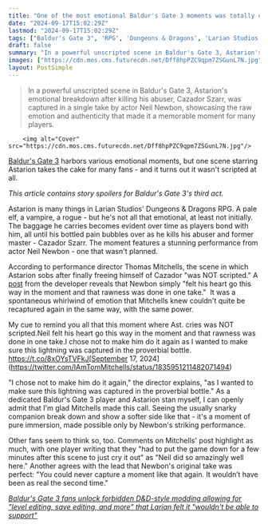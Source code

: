 ```yaml
---
title: "One of the most emotional Baldur's Gate 3 moments was totally unscripted and 'done in one take' because the director 'wanted to make sure this lightning was captured'"
date: "2024-09-17T15:02:29Z"
lastmod: "2024-09-17T15:02:29Z"
tags: ["Baldur's Gate 3", 'RPG', 'Dungeons & Dragons', 'Larian Studios', 'Performance', 'Astarion', 'Cazador Szarr', 'Modding']
draft: false
summary: "In a powerful unscripted scene in Baldur's Gate 3, Astarion's emotional breakdown after killing his abuser, Cazador Szarr, was captured in a single take by actor Neil Newbon, showcasing the raw emotion and authenticity that made it a memorable moment for many players."
images: ["https://cdn.mos.cms.futurecdn.net/Dff8hpPZC9qpm7ZSGunL7N.jpg"]
layout: PostSimple
---
```

> In a powerful unscripted scene in Baldur's Gate 3, Astarion's emotional breakdown after killing his abuser, Cazador Szarr, was captured in a single take by actor Neil Newbon, showcasing the raw emotion and authenticity that made it a memorable moment for many players.


        <img alt="Cover" src="https://cdn.mos.cms.futurecdn.net/Dff8hpPZC9qpm7ZSGunL7N.jpg"/>
        
[<u>Baldur's Gate 3</u>](https://www.gamesradar.com/baldurs-gate-3-guide/) harbors various emotional moments, but one scene starring Astarion takes the cake for many fans - and it turns out it wasn't scripted at all.

*This article contains story spoilers for Baldur's Gate 3's third act.*

Astarion is many things in Larian Studios' Dungeons & Dragons RPG. A pale elf, a vampire, a rogue - but he's not all that emotional, at least not initially. The baggage he carries becomes evident over time as players bond with him, all until his bottled pain bubbles over as he kills his abuser and former master - Cazador Szarr. The moment features a stunning performance from actor Neil Newbon - one that wasn't planned.

According to performance director Thomas Mitchells, the scene in which Astarion sobs after finally freeing himself of Cazador "was NOT scripted." A [<u>post</u>](https://x.com/IAmTomMitchells/status/1835951211482071494) from the developer reveals that Newbon simply "felt his heart go this way in the moment and that rawness was done in one take."  It was a spontaneous whirlwind of emotion that Mitchells knew couldn't quite be recaptured again in the same way, with the same power.

My cue to remind you all that this moment where Ast. cries was NOT scripted.Neil felt his heart go this way in the moment and that rawness was done in one take.I chose not to make him do it again as I wanted to make sure this lightning was captured in the proverbial bottle. https://t.co/8xOYsTVFkJ[September 17, 2024](https://twitter.com/IAmTomMitchells/status/1835951211482071494)

"I chose not to make him do it again," the director explains, "as I wanted to make sure this lightning was captured in the proverbial bottle." As a dedicated Baldur's Gate 3 player and Astarion stan myself, I can openly admit that I'm glad Mitchells made this call. Seeing the usually snarky companion break down and show a softer side like that - it's a moment of pure immersion, made possible only by Newbon's striking performance.

Other fans seem to think so, too. Comments on Mitchells' post highlight as much, with one player writing that they "had to put the game down for a few minutes after this scene to just cry it out" as "Neil did so amazingly well here." Another agrees with the lead that Newbon's original take was perfect: "You could never capture a moment like that again. It wouldn’t have been as real the second time."

[<u><em>Baldur's Gate 3 fans unlock forbidden D&amp;D-style modding allowing for "level editing, save editing, and more" that Larian felt it "wouldn't be able to support"</em></u>](https://www.gamesradar.com/games/baldur-s-gate/baldurs-gate-3-fans-unlock-forbidden-dandd-style-modding-allowing-for-level-editing-save-editing-and-more-that-larian-felt-it-wouldnt-be-able-to-support/)
        